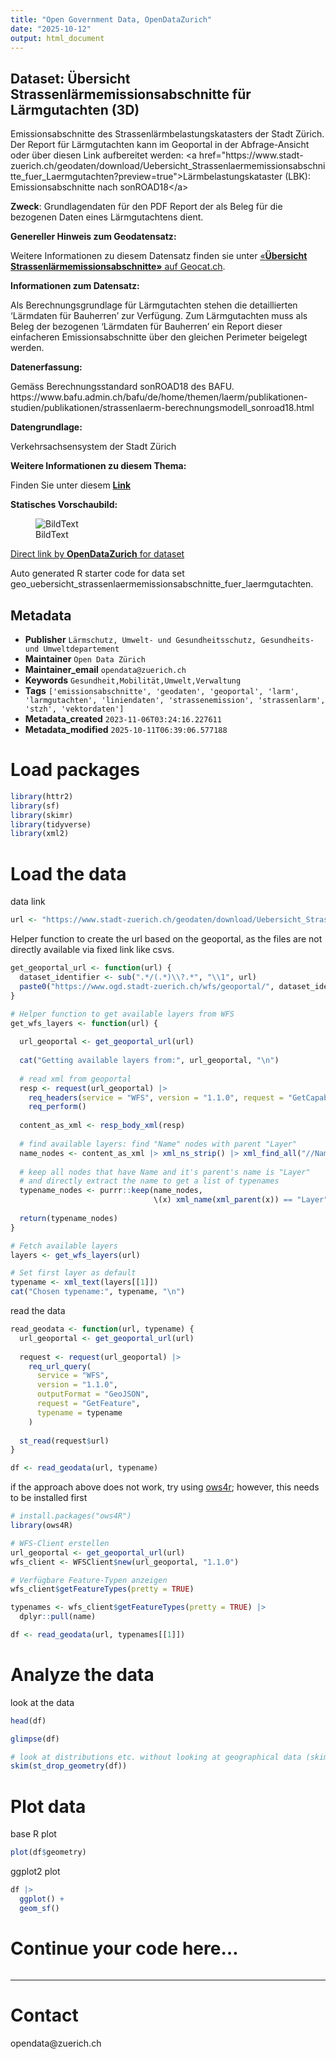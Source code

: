 ```yaml
---
title: "Open Government Data, OpenDataZurich"
date: "2025-10-12"
output: html_document
---
```


## Dataset: Übersicht Strassenlärmemissionsabschnitte für Lärmgutachten (3D)

Emissionsabschnitte des Strassenlärmbelastungskatasters der Stadt Zürich. Der Report für Lärmgutachten kann im Geoportal in der Abfrage-Ansicht oder über diesen Link aufbereitet werden: &lt;a href=&quot;https://www.stadt-zuerich.ch/geodaten/download/Uebersicht_Strassenlaermemissionsabschnitte_fuer_Laermgutachten?preview=true&quot;&gt;Lärmbelastungskataster (LBK): Emissionsabschnitte nach sonROAD18&lt;/a&gt;

**Zweck**: Grundlagendaten für den PDF Report der als Beleg für die bezogenen Daten eines Lärmgutachtens dient.

**Genereller Hinweis zum Geodatensatz:**


Weitere Informationen zu diesem Datensatz finden sie unter [«**Übersicht Strassenlärmemissionsabschnitte»** auf Geocat.ch](https://www.geocat.ch/geonetwork/srv/ger/catalog.search#/metadata/dd27a5aa-ad43-4f33-a092-4f7ab990ee52).				
			   

**Informationen zum Datensatz:**

Als Berechnungsgrundlage für Lärmgutachten stehen die detaillierten 'Lärmdaten für Bauherren' zur Verfügung. 
Zum Lärmgutachten muss als Beleg der bezogenen 'Lärmdaten für Bauherren' ein Report dieser einfacheren Emissionsabschnitte über den gleichen Perimeter beigelegt werden. 

**Datenerfassung:**

Gemäss Berechnungsstandard sonROAD18 des BAFU. https://www.bafu.admin.ch/bafu/de/home/themen/laerm/publikationen-studien/publikationen/strassenlaerm-berechnungsmodell_sonroad18.html

**Datengrundlage:**

Verkehrsachsensystem der Stadt Zürich

**Weitere Informationen zu diesem Thema:**

Finden Sie unter diesem [**Link**](https://www.bafu.admin.ch/bafu/de/home/themen/laerm/publikationen-studien/publikationen/strassenlaerm-berechnungsmodell_sonroad18.html)

**Statisches Vorschaubild:**

![BildText](https://www.gis.stadt-zuerich.ch/zueriplan_docs/geocat/dd27a5aa-ad43-4f33-a092-4f7ab990ee52.png)



[Direct link by **OpenDataZurich** for dataset](https://data.stadt-zuerich.ch/dataset/geo_uebersicht_strassenlaermemissionsabschnitte_fuer_laermgutachten)

Auto generated R starter code for data set geo_uebersicht_strassenlaermemissionsabschnitte_fuer_laermgutachten.

## Metadata

- **Publisher** `Lärmschutz, Umwelt- und Gesundheitsschutz, Gesundheits- und Umweltdepartement`
- **Maintainer** `Open Data Zürich`
- **Maintainer_email** `opendata@zuerich.ch`
- **Keywords** `Ge­sund­heit,Mobilität,Umwelt,Ver­walt­ung`
- **Tags** `['emissionsabschnitte', 'geodaten', 'geoportal', 'larm', 'larmgutachten', 'liniendaten', 'strassenemission', 'strassenlarm', 'stzh', 'vektordaten']`
- **Metadata_created** `2023-11-06T03:24:16.227611`
- **Metadata_modified** `2025-10-11T06:39:06.577188`


# Load packages

```r
library(httr2)
library(sf)
library(skimr)
library(tidyverse)
library(xml2)
```

# Load the data

data link
```r
url <- "https://www.stadt-zuerich.ch/geodaten/download/Uebersicht_Strassenlaermemissionsabschnitte_fuer_Laermgutachten?format=geojson_link"
```


Helper function to create the url based on the geoportal, as the files are not directly available via fixed link like csvs.
```r
get_geoportal_url <- function(url) {
  dataset_identifier <- sub(".*/(.*)\\?.*", "\\1", url)
  paste0("https://www.ogd.stadt-zuerich.ch/wfs/geoportal/", dataset_identifier)
}
```

```r
# Helper function to get available layers from WFS
get_wfs_layers <- function(url) {
  
  url_geoportal <- get_geoportal_url(url)
  
  cat("Getting available layers from:", url_geoportal, "\n")
  
  # read xml from geoportal
  resp <- request(url_geoportal) |> 
    req_headers(service = "WFS", version = "1.1.0", request = "GetCapabilities") |> 
    req_perform()
  
  content_as_xml <- resp_body_xml(resp)
  
  # find available layers: find "Name" nodes with parent "Layer"
  name_nodes <- content_as_xml |> xml_ns_strip() |> xml_find_all("//Name")
  
  # keep all nodes that have Name and it's parent's name is "Layer"
  # and directly extract the name to get a list of typenames
  typename_nodes <- purrr::keep(name_nodes,
                                \(x) xml_name(xml_parent(x)) == "Layer")
  
  return(typename_nodes)
}

# Fetch available layers
layers <- get_wfs_layers(url)

# Set first layer as default
typename <- xml_text(layers[[1]])
cat("Chosen typename:", typename, "\n")
```

read the data
```r
read_geodata <- function(url, typename) {
  url_geoportal <- get_geoportal_url(url)
  
  request <- request(url_geoportal) |>
    req_url_query(
      service = "WFS",
      version = "1.1.0",
      outputFormat = "GeoJSON",
      request = "GetFeature",
      typename = typename
    )
  
  st_read(request$url)
}

df <- read_geodata(url, typename)
```

if the approach above does not work, try using [ows4r](https://eblondel.github.io/ows4R/); however, this needs to be installed first
```r
# install.packages("ows4R")
library(ows4R)

# WFS-Client erstellen
url_geoportal <- get_geoportal_url(url)
wfs_client <- WFSClient$new(url_geoportal, "1.1.0")

# Verfügbare Feature-Typen anzeigen
wfs_client$getFeatureTypes(pretty = TRUE)

typenames <- wfs_client$getFeatureTypes(pretty = TRUE) |> 
  dplyr::pull(name)

df <- read_geodata(url, typenames[[1]])
```

# Analyze the data

look at the data
```r
head(df)
```

```r
glimpse(df)
```

```r
# look at distributions etc. without looking at geographical data (skim cannot deal with geometries)
skim(st_drop_geometry(df))
```

# Plot data

base R plot
```r
plot(df$geometry)
```

ggplot2 plot
```r
df |>
  ggplot() +
  geom_sf()
```

# Continue your code here...

```r

```

------------------------------------------------------------------------

# Contact

opendata@zuerich.ch
